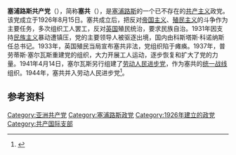 {{共产党}}
{{not|劳动人民进步党}}
'''塞浦路斯共产党'''（{{lang-el|Κομμουνιστικού Κόμματος Κύπρου}}），简称'''塞共'''（{{lang|el|Κ.Κ.Κ.}}），是[[塞浦路斯|塞浦路斯]]的一个已不存在的[[共产主义|共产主义]]政党。该党成立于1926年8月15日。塞共成立后，把反对[[帝国主义|帝国主义]]、[[殖民主义|殖民主义]]的斗争作为主要任务，多次组织工人罢工，反对[[英国|英国]]殖民统治，要求民族自治。1931年因支持[[民族主义|民族主义]]暴动遭镇压，党的主要领导人被驱逐出境，国内由科斯塔斯·科诺纳斯任总书记。1933年，英国殖民当局宣布塞共非法，党组织陷于瘫痪。1937年，普劳蒂斯·塞尔瓦斯重建党的组织，大力开展工人运动，逐步恢复和扩大了党的力量。1941年4月14日，塞尔瓦斯另行组建了[[劳动人民进步党|劳动人民进步党]]，作为塞共的[[统一战线|统一战线]]组织。1944年，塞共并入劳动人民进步党<ref>{{cite book |author=[[中共中央对外联络部|中共中央对外联络部]]《各国共产党总览》编辑委员会 |title= 各国共产党总览 |publisher= 当代世界出版社  |date=2000年1月 |isbn= 7-80115-132-1 }}</ref>。

==参考资料==
{{reflist}}

[[Category:亚洲共产党|Category:亚洲共产党]]
[[Category:塞浦路斯政党|Category:塞浦路斯政党]]
[[Category:1926年建立的政党|Category:1926年建立的政党]]
[[Category:共产国际支部|Category:共产国际支部]]